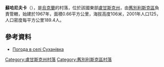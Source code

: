 {{coord|49|10|46|N|38|43|16|E|scale:100000|display=title}}

'''蘇哈尼夫卡'''（{{lang-uk|Суханівка}}），是[[烏克蘭|烏克蘭]]的村落，位於該國東部[[盧甘斯克州|盧甘斯克州]]，由[[舊別利斯克區|舊別利斯克區]]負責管轄，始建於1967年，面積0.66平方公里，海拔高度106米，2001年人口125，人口密度每平方公里189.4人。

==參考資料==
* [http://weather.in.ua/ua/lyganskaja/25592 Погода в селі Суханівка] {{Wayback|url=http://weather.in.ua/ua/lyganskaja/25592 |date=20111220024359 }}

{{DEFAULTSORT:Суханівка}}
[[Category:盧甘斯克州村落|Category:盧甘斯克州村落]]
[[Category:舊別利斯克區村落|Category:舊別利斯克區村落]]


{{Luhansk-geo-stub}}